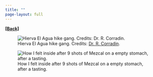 ```yaml
---
title: ""
page-layout: full
---
```

  
[**[Back]**](../pages/talks.qmd)

![Hierva El Agua hike gang. Credits: [Dr. R. Corradin](https://rcorradin.github.io). ](../images/HEA.jpeg)

![How I felt inside after 9 shots of Mezcal on a empty stomach, after a tasting.](../images/oax.jpg)
